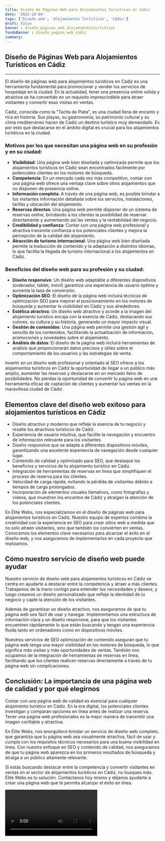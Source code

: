 ```yaml
---
title: Diseño de Páginas Web para Alojamientos Turísticos en Cádiz
date: '2023-10-04'
tags: ['Diseño web', 'Alojamientos Turísticos', 'Cádiz']
draft: false
banner : diseño_paginas_web_alojamientosturísticos
fondoBanner : diseño_pagina_web_cádiz
summary: 
---
```


## Diseño de Páginas Web para Alojamientos Turísticos en Cádiz

---

El diseño de páginas web para alojamientos turísticos en Cádiz es una herramienta fundamental para promocionar y vender los servicios de hospedaje en la ciudad. En la actualidad, tener una presencia online sólida y atractiva se ha convertido en un requisito imprescindible para atraer visitantes y convertir esas visitas en ventas. 

Cádiz, conocida como la "Tacita de Plata", es una ciudad llena de encanto y rica en historia. Sus playas, su gastronomía, su patrimonio cultural y su clima mediterráneo hacen de Cádiz un destino turístico muy demandado. Es por esto que destacarse en el ámbito digital es crucial para los alojamientos turísticos en la ciudad.

### Motivos por los que necesitan una página web en su profesión y en su ciudad:

- **Visibilidad**: Una página web bien diseñada y optimizada permite que los alojamientos turísticos en Cádiz sean encontrados fácilmente por potenciales clientes en los motores de búsqueda.
- **Competencia**: En un mercado cada vez más competitivo, contar con una página web ofrece una ventaja clave sobre otros alojamientos que no disponen de presencia online.
- **Información completa**: A través de una página web, es posible brindar a los visitantes información detallada sobre los servicios, instalaciones, tarifas y ubicación del alojamiento.
- **Reservas directas**: Una página web permite disponer de un sistema de reservas online, brindando a los clientes la posibilidad de reservar directamente y aumentando así las ventas y la rentabilidad del negocio.
- **Credibilidad y confianza**: Contar con una página web profesional y atractiva transmite confianza a los potenciales clientes y mejora la percepción de la calidad del alojamiento.
- **Atracción de turismo internacional**: Una página web bien diseñada permite la traducción de contenido y la adaptación a distintos idiomas, lo que facilita la llegada de turismo internacional a los alojamientos en Cádiz.

### Beneficios del diseño web para su profesión y su ciudad:

- **Diseño responsive**: Un diseño web adaptable a diferentes dispositivos (ordenador, tablet, móvil) garantiza una experiencia de usuario óptima y aumenta la tasa de conversión.
- **Optimización SEO**: El diseño de la página web incluirá técnicas de optimización SEO para mejorar el posicionamiento en los motores de búsqueda y aumentar la visibilidad en Cádiz y sus alrededores.
- **Estética atractiva**: Un diseño web atractivo y acorde a la imagen del alojamiento turístico encaja con la esencia de Cádiz, destacando sus colores, su cultura y su historia, generando un mayor impacto visual.
- **Gestión de contenidos**: Una página web permite una gestión ágil y sencilla de los contenidos, facilitando la actualización de información, promociones y novedades sobre el alojamiento.
- **Análisis de datos**: El diseño de la página web incluirá herramientas de análisis que proporcionarán datos precisos y útiles sobre el comportamiento de los usuarios y las estrategias de venta.

Invertir en un diseño web profesional y orientado al SEO ofrece a los alojamientos turísticos en Cádiz la oportunidad de llegar a un público más amplio, aumentar las reservas y destacarse en un mercado lleno de posibilidades. No pierdas la oportunidad de convertir tu página web en una herramienta eficaz de captación de clientes y aumentar tus ventas en la maravillosa ciudad de Cádiz.

<GifSeo />

<Cta />

## Elementos clave del diseño web exitoso para alojamientos turísticos en Cádiz

- Diseño atractivo y moderno que refleje la esencia de tu negocio y resalte los atractivos turísticos de Cádiz.
- Experiencia de usuario intuitiva, que facilite la navegación y encuentro de información relevante para los visitantes.
- Diseño responsive que se adapte a diferentes dispositivos móviles, garantizando una excelente experiencia de navegación desde cualquier lugar.
- Contenido de calidad y optimizado para SEO, que destaque los beneficios y servicios de tu alojamiento turístico en Cádiz.
- Integración de herramientas de reservas en línea que simplifiquen el proceso de reserva para los clientes.
- Velocidad de carga rápida, evitando la pérdida de visitantes debido a tiempos de carga prolongados.
- Incorporación de elementos visuales llamativos, como fotografías y videos, que muestren los encantos de Cádiz y atraigan la atención de los potenciales clientes.

En Élite Webs, nos especializamos en el diseño de páginas web para alojamientos turísticos en Cádiz. Nuestro equipo de expertos combina la creatividad con la experiencia en SEO para crear sitios web a medida que no solo atraen visitantes, sino que también los convierten en ventas. Conocemos los elementos clave necesarios para alcanzar el éxito en el diseño web, y nos aseguramos de implementarlos en cada proyecto que realizamos.

## Cómo nuestro servicio de diseño web puede ayudar

Nuestro servicio de diseño web para alojamientos turísticos en Cádiz se centra en ayudarte a destacar entre la competencia y atraer a más clientes. Trabajamos de la mano contigo para entender tus necesidades y deseos, y luego creamos un diseño personalizado que refleje la identidad de tu negocio y capte la atención de los visitantes.

Además de garantizar un diseño atractivo, nos aseguramos de que tu página web sea fácil de usar y navegar. Implementamos una estructura de información clara y un diseño responsive, para que los visitantes encuentren rápidamente lo que están buscando y tengan una experiencia fluida tanto en ordenadores como en dispositivos móviles.

Nuestros servicios de SEO optimización de contenido aseguran que tu página web tenga una mayor visibilidad en los motores de búsqueda, lo que significa más visitas y más oportunidades de ventas. También nos ocupamos de la integración de herramientas de reservas en línea, facilitando que los clientes realicen reservas directamente a través de tu página web sin complicaciones.

## Conclusión: La importancia de una página web de calidad y por qué elegirnos

Contar con una página web de calidad es esencial para cualquier alojamiento turístico en Cádiz. En la era digital, los potenciales clientes investigan y comparan opciones en línea antes de realizar una reserva. Tener una página web profesionales es la mejor manera de transmitir una imagen confiable y atractiva.

En Élite Webs, nos enorgullece brindar un servicio de diseño web completo, que garantiza que tu página web sea visualmente atractiva, fácil de usar y cumpla con los requisitos técnicos necesarios para una buena visibilidad en línea. Con nuestro enfoque en SEO y contenido de calidad, nos aseguramos de que tu página web aparezca en los primeros resultados de búsqueda y atraiga a un público altamente relevante.

Si estás buscando destacar entre la competencia y convertir visitantes en ventas en el sector de alojamientos turísticos en Cádiz, no busques más. Élite Webs es tu solución. Contáctanos hoy mismo y déjanos ayudarte a crear una página web que te permita alcanzar el éxito en línea.

<Video />

<CtaBot job='Alojamientos Turísticos' city='Cádiz'/>

<Gmaps query='Cádiz+españa+maps' />